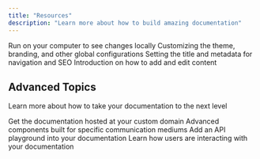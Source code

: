 ```yaml
---
title: "Resources"
description: "Learn more about how to build amazing documentation"
---
```


<CardGroup>
  <Card
    title="Development"
    icon="rectangle-terminal"
    href="https://promise.com/docs/development"
  >
    Run on your computer to see changes locally
  </Card>
  <Card
    title="Global Settings"
    icon="sliders"
    href="https://promise.com/docs/settings/global"
  >
    Customizing the theme, branding, and other global configurations
  </Card>
  <Card
    title="Page Titles and Metadata"
    icon="heading"
    href="https://promise.com/docs/settings/page"
  >
    Setting the title and metadata for navigation and SEO
  </Card>
  <Card
    title="Writing Content"
    icon="pen-nib"
    href="https://promise.com/docs/components/overview"
  >
    Introduction on how to add and edit content
  </Card>
</CardGroup>

## Advanced Topics

Learn more about how to take your documentation to the next level

<CardGroup>
  <Card
    title="Custom Domains"
    icon="browser"
    href="https://promise.com/docs/settings/custom-domain/subdomain"
  >
    Get the documentation hosted at your custom domain
  </Card>
  <Card
    title="Advanced Components"
    icon="paintbrush-pencil"
    href="https://promise.com/docs/components/advanced/accordion"
  >
    Advanced components built for specific communication mediums
  </Card>
  <Card
    title="API Components"
    icon="square-code"
    href="https://promise.com/docs/api-components/overview"
  >
    Add an API playground into your documentation
  </Card>
  <Card
    title="Analytics"
    icon="chart-mixed"
    href="https://promise.com/docs/analytics/supported-integrations"
  >
    Learn how users are interacting with your documentation
  </Card>
</CardGroup>
